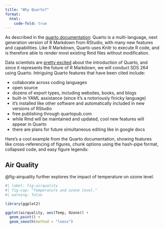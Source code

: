 ```yaml
---
title: "Why Quarto?"
format: 
  html:
    code-fold: true
---
```


As described in the [quarto documentation](https://quarto.org/docs/computations/r.html): Quarto is a multi-language, next generation version of R Markdown from RStudio, with many new features and capabilities. Like R Markdown, Quarto uses Knitr to execute R code, and is therefore able to render most existing Rmd files without modification.

Data scientists are [pretty excited](https://www.infoworld.com/article/3666743/what-is-quarto-rstudio-quietly-rolls-out-next-generation-r-markdown.html) about the introduction of Quarto, and since it represents the future of R Markdown, we will conduct SDS 264 using Quarto.  Intriguing Quarto features that have been cited include:

- collaborate across coding languages
- open source 
- dozens of export types, including websites, books, and blogs
- built-in YAML assistance (since it's a notoriously finicky language)
- it's installed like other software and automatically included in new versions of RStudio
- free publishing through quartopub.com
- while Rmd will be maintained and updated, cool new features will appear in Quarto
- there are plans for future simultaneous editing like in google docs


Here's a cool example from the Quarto documentation, showing features like cross-referencing of figures, chunk options using the hash-pipe format, collapsed code, and easy figure legends:

## Air Quality

@fig-airquality further explores the impact of temperature on ozone level.

```r
#| label: fig-airquality
#| fig-cap: "Temperature and ozone level."
#| warning: false

library(ggplot2)

ggplot(airquality, aes(Temp, Ozone)) + 
  geom_point() + 
  geom_smooth(method = "loess")
```
